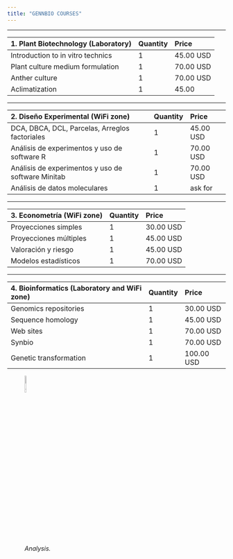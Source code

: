 ```yaml
---
title: "GENNBIO COURSES"
---
```

___
| 1. Plant Biotechnology (Laboratory) | Quantity | Price |
|:-|:-|:-|
| Introduction to in vitro technics | 1 | 45.00 USD |
| Plant culture medium formulation | 1 | 70.00 USD |
| Anther culture | 1 | 70.00 USD |
| Aclimatization   | 1 | 45.00 |
___ 
| 2. Diseño Experimental (WiFi zone) | Quantity | Price |
|:-|:-|:-|
| DCA, DBCA, DCL, Parcelas, Arreglos factoriales  | 1 | 45.00 USD |
| Análisis de experimentos y uso de software R | 1 | 70.00 USD |
| Análisis de experimentos y uso de software Minitab | 1 | 70.00 USD |
| Análisis de datos moleculares | 1 | ask for |
___
| 3. Econometría (WiFi zone) | Quantity | Price |
|:-|:-|:-|
| Proyecciones simples  | 1 | 30.00 USD |
| Proyecciones múltiples | 1 | 45.00 USD |
| Valoración y riesgo | 1 | 45.00 USD |
| Modelos estadísticos | 1 | 70.00 USD |
___
4. Bioinformatics (Laboratory and WiFi zone)  | Quantity | Price |
|:-|:-|:-|
| Genomics repositories  | 1 | 30.00 USD |
| Sequence homology | 1 | 45.00 USD |
| Web sites | 1 | 70.00 USD |
| Synbio | 1 | 70.00 USD |
| Genetic transformation | 1 | 100.00 USD |

![*Analysis.*](C:\Users\Dell\Desktop\GENNBIO.github.io\Gel_NN.jpg){width=10%}







